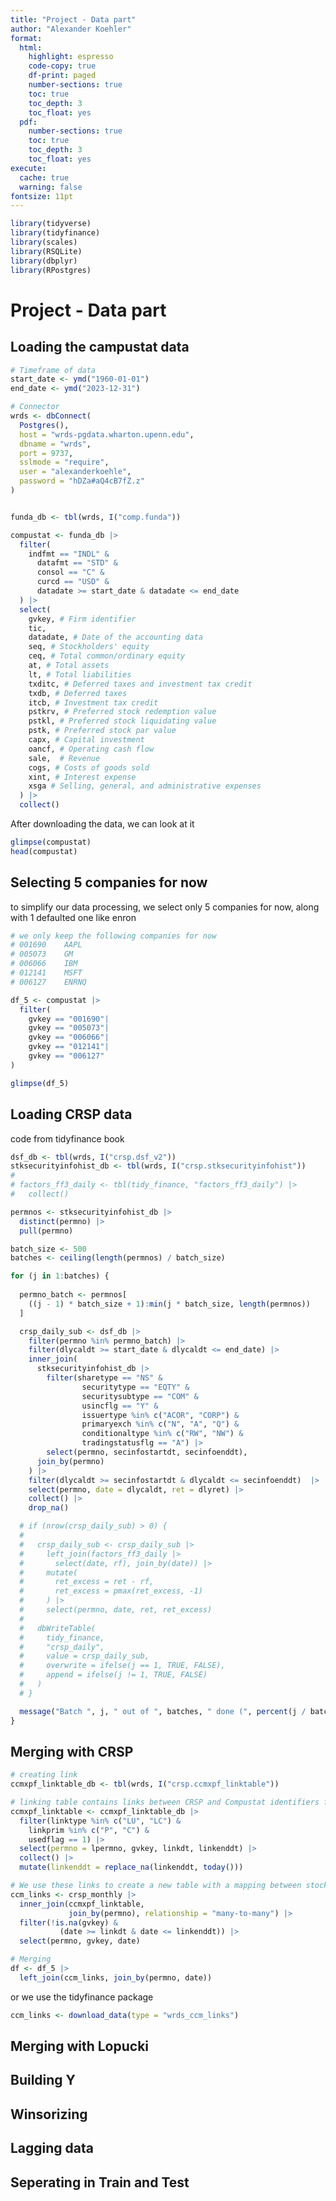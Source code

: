 ```yaml
---
title: "Project - Data part"
author: "Alexander Koehler"
format:
  html:
    highlight: espresso
    code-copy: true
    df-print: paged
    number-sections: true
    toc: true
    toc_depth: 3
    toc_float: yes
  pdf:
    number-sections: true
    toc: true
    toc_depth: 3
    toc_float: yes
execute: 
  cache: true
  warning: false
fontsize: 11pt
---
```


```r
library(tidyverse)
library(tidyfinance)
library(scales)
library(RSQLite)
library(dbplyr)
library(RPostgres)
```

# Project - Data part

## Loading the campustat data

```r
# Timeframe of data
start_date <- ymd("1960-01-01")
end_date <- ymd("2023-12-31")

# Connector
wrds <- dbConnect(
  Postgres(),
  host = "wrds-pgdata.wharton.upenn.edu",
  dbname = "wrds",
  port = 9737,
  sslmode = "require",
  user = "alexanderkoehle",
  password = "hDZa#aQ4cB7fZ.z"
)


funda_db <- tbl(wrds, I("comp.funda"))

compustat <- funda_db |>
  filter(
    indfmt == "INDL" &
      datafmt == "STD" & 
      consol == "C" &
      curcd == "USD" &
      datadate >= start_date & datadate <= end_date
  ) |>
  select(
    gvkey, # Firm identifier
    tic,
    datadate, # Date of the accounting data
    seq, # Stockholders' equity
    ceq, # Total common/ordinary equity
    at, # Total assets
    lt, # Total liabilities
    txditc, # Deferred taxes and investment tax credit
    txdb, # Deferred taxes
    itcb, # Investment tax credit
    pstkrv, # Preferred stock redemption value
    pstkl, # Preferred stock liquidating value
    pstk, # Preferred stock par value
    capx, # Capital investment
    oancf, # Operating cash flow
    sale,  # Revenue
    cogs, # Costs of goods sold
    xint, # Interest expense
    xsga # Selling, general, and administrative expenses
  ) |>
  collect()
```

After downloading the data, we can look at it

```r
glimpse(compustat)
head(compustat)
```

## Selecting 5 companies for now

to simplify our data processing, we select only 5 companies for now, along with 1 defaulted one like enron

```r
# we only keep the following companies for now
# 001690	AAPL
# 005073	GM
# 006066	IBM
# 012141	MSFT
# 006127	ENRNQ

df_5 <- compustat |> 
  filter(
    gvkey == "001690"|
    gvkey == "005073"|
    gvkey == "006066"|
    gvkey == "012141"|
    gvkey == "006127"
)

glimpse(df_5)
```

## Loading CRSP data

code from tidyfinance book

```r
dsf_db <- tbl(wrds, I("crsp.dsf_v2"))
stksecurityinfohist_db <- tbl(wrds, I("crsp.stksecurityinfohist"))
# 
# factors_ff3_daily <- tbl(tidy_finance, "factors_ff3_daily") |>
#   collect()

permnos <- stksecurityinfohist_db |>
  distinct(permno) |> 
  pull(permno)

batch_size <- 500
batches <- ceiling(length(permnos) / batch_size)

for (j in 1:batches) {
  
  permno_batch <- permnos[
    ((j - 1) * batch_size + 1):min(j * batch_size, length(permnos))
  ]

  crsp_daily_sub <- dsf_db |>
    filter(permno %in% permno_batch) |> 
    filter(dlycaldt >= start_date & dlycaldt <= end_date) |> 
    inner_join(
      stksecurityinfohist_db |>
        filter(sharetype == "NS" & 
                securitytype == "EQTY" & 
                securitysubtype == "COM" & 
                usincflg == "Y" & 
                issuertype %in% c("ACOR", "CORP") & 
                primaryexch %in% c("N", "A", "Q") &
                conditionaltype %in% c("RW", "NW") &
                tradingstatusflg == "A") |> 
        select(permno, secinfostartdt, secinfoenddt),
      join_by(permno)
    ) |>
    filter(dlycaldt >= secinfostartdt & dlycaldt <= secinfoenddt)  |> 
    select(permno, date = dlycaldt, ret = dlyret) |>
    collect() |>
    drop_na()

  # if (nrow(crsp_daily_sub) > 0) {
  #   
  #   crsp_daily_sub <- crsp_daily_sub |>
  #     left_join(factors_ff3_daily |>
  #       select(date, rf), join_by(date)) |>
  #     mutate(
  #       ret_excess = ret - rf,
  #       ret_excess = pmax(ret_excess, -1)
  #     ) |>
  #     select(permno, date, ret, ret_excess)
  # 
  #   dbWriteTable(
  #     tidy_finance,
  #     "crsp_daily",
  #     value = crsp_daily_sub,
  #     overwrite = ifelse(j == 1, TRUE, FALSE),
  #     append = ifelse(j != 1, TRUE, FALSE)
  #   )
  # }

  message("Batch ", j, " out of ", batches, " done (", percent(j / batches), ")\n")
}
```

## Merging with CRSP

```r
# creating link
ccmxpf_linktable_db <- tbl(wrds, I("crsp.ccmxpf_linktable"))

# linking table contains links between CRSP and Compustat identifiers from various approaches.
ccmxpf_linktable <- ccmxpf_linktable_db |>
  filter(linktype %in% c("LU", "LC") &
    linkprim %in% c("P", "C") &
    usedflag == 1) |>
  select(permno = lpermno, gvkey, linkdt, linkenddt) |>
  collect() |>
  mutate(linkenddt = replace_na(linkenddt, today()))

# We use these links to create a new table with a mapping between stock identifier, firm identifier, and month. We then add these links to the Compustat gvkey to our monthly stock data.
ccm_links <- crsp_monthly |>
  inner_join(ccmxpf_linktable, 
             join_by(permno), relationship = "many-to-many") |>
  filter(!is.na(gvkey) & 
           (date >= linkdt & date <= linkenddt)) |>
  select(permno, gvkey, date)

# Merging
df <- df_5 |>
  left_join(ccm_links, join_by(permno, date))
```

or we use the tidyfinance package

```r
ccm_links <- download_data(type = "wrds_ccm_links")
```

## Merging with Lopucki

## Building Y

## Winsorizing

## Lagging data

## Seperating in Train and Test
